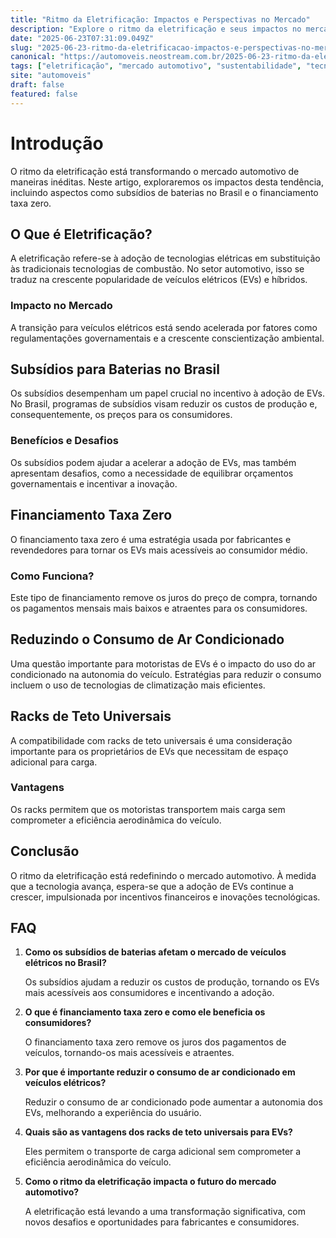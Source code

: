 ```yaml
---
title: "Ritmo da Eletrificação: Impactos e Perspectivas no Mercado"
description: "Explore o ritmo da eletrificação e seus impactos no mercado automotivo, abordando subsídios de baterias, financiamento taxa zero e muito mais."
date: "2025-06-23T07:31:09.049Z"
slug: "2025-06-23-ritmo-da-eletrificacao-impactos-e-perspectivas-no-mercado"
canonical: "https://automoveis.neostream.com.br/2025-06-23-ritmo-da-eletrificacao-impactos-e-perspectivas-no-mercado"
tags: ["eletrificação", "mercado automotivo", "sustentabilidade", "tecnologia", "inovação"]
site: "automoveis"
draft: false
featured: false
---
```


# Introdução

O ritmo da eletrificação está transformando o mercado automotivo de maneiras inéditas. Neste artigo, exploraremos os impactos desta tendência, incluindo aspectos como subsídios de baterias no Brasil e o financiamento taxa zero.

## O Que é Eletrificação?

A eletrificação refere-se à adoção de tecnologias elétricas em substituição às tradicionais tecnologias de combustão. No setor automotivo, isso se traduz na crescente popularidade de veículos elétricos (EVs) e híbridos.

### Impacto no Mercado

A transição para veículos elétricos está sendo acelerada por fatores como regulamentações governamentais e a crescente conscientização ambiental.

## Subsídios para Baterias no Brasil

Os subsídios desempenham um papel crucial no incentivo à adoção de EVs. No Brasil, programas de subsídios visam reduzir os custos de produção e, consequentemente, os preços para os consumidores.

### Benefícios e Desafios

Os subsídios podem ajudar a acelerar a adoção de EVs, mas também apresentam desafios, como a necessidade de equilibrar orçamentos governamentais e incentivar a inovação.

## Financiamento Taxa Zero

O financiamento taxa zero é uma estratégia usada por fabricantes e revendedores para tornar os EVs mais acessíveis ao consumidor médio.

### Como Funciona?

Este tipo de financiamento remove os juros do preço de compra, tornando os pagamentos mensais mais baixos e atraentes para os consumidores.

## Reduzindo o Consumo de Ar Condicionado

Uma questão importante para motoristas de EVs é o impacto do uso do ar condicionado na autonomia do veículo. Estratégias para reduzir o consumo incluem o uso de tecnologias de climatização mais eficientes.

## Racks de Teto Universais

A compatibilidade com racks de teto universais é uma consideração importante para os proprietários de EVs que necessitam de espaço adicional para carga.

### Vantagens

Os racks permitem que os motoristas transportem mais carga sem comprometer a eficiência aerodinâmica do veículo.

## Conclusão

O ritmo da eletrificação está redefinindo o mercado automotivo. À medida que a tecnologia avança, espera-se que a adoção de EVs continue a crescer, impulsionada por incentivos financeiros e inovações tecnológicas.

## FAQ

1. **Como os subsídios de baterias afetam o mercado de veículos elétricos no Brasil?**
   
   Os subsídios ajudam a reduzir os custos de produção, tornando os EVs mais acessíveis aos consumidores e incentivando a adoção.

2. **O que é financiamento taxa zero e como ele beneficia os consumidores?**
   
   O financiamento taxa zero remove os juros dos pagamentos de veículos, tornando-os mais acessíveis e atraentes.

3. **Por que é importante reduzir o consumo de ar condicionado em veículos elétricos?**
   
   Reduzir o consumo de ar condicionado pode aumentar a autonomia dos EVs, melhorando a experiência do usuário.

4. **Quais são as vantagens dos racks de teto universais para EVs?**
   
   Eles permitem o transporte de carga adicional sem comprometer a eficiência aerodinâmica do veículo.

5. **Como o ritmo da eletrificação impacta o futuro do mercado automotivo?**
   
   A eletrificação está levando a uma transformação significativa, com novos desafios e oportunidades para fabricantes e consumidores.